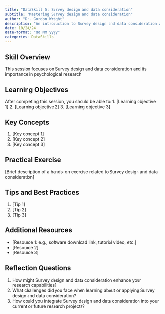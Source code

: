 ```yaml
---
title: "DataSkill 5: Survey design and data consideration"
subtitle: "Mastering Survey design and data consideration"
author: "Dr. Gordon Wright"
description: "An introduction to Survey design and data consideration and its application in psychological research"
date: 10/28/24
date-format: "dd MM yyyy"
categories: DataSkills
---
```

## Skill Overview
This session focuses on Survey design and data consideration and its importance in psychological research.

## Learning Objectives
After completing this session, you should be able to:
1. [Learning objective 1]
2. [Learning objective 2]
3. [Learning objective 3]

## Key Concepts
1. [Key concept 1]
2. [Key concept 2]
3. [Key concept 3]

## Practical Exercise
[Brief description of a hands-on exercise related to Survey design and data consideration]

## Tips and Best Practices
1. [Tip 1]
2. [Tip 2]
3. [Tip 3]

## Additional Resources
- [Resource 1: e.g., software download link, tutorial video, etc.]
- [Resource 2]
- [Resource 3]

## Reflection Questions
1. How might Survey design and data consideration enhance your research capabilities?
2. What challenges did you face when learning about or applying Survey design and data consideration?
3. How could you integrate Survey design and data consideration into your current or future research projects?
